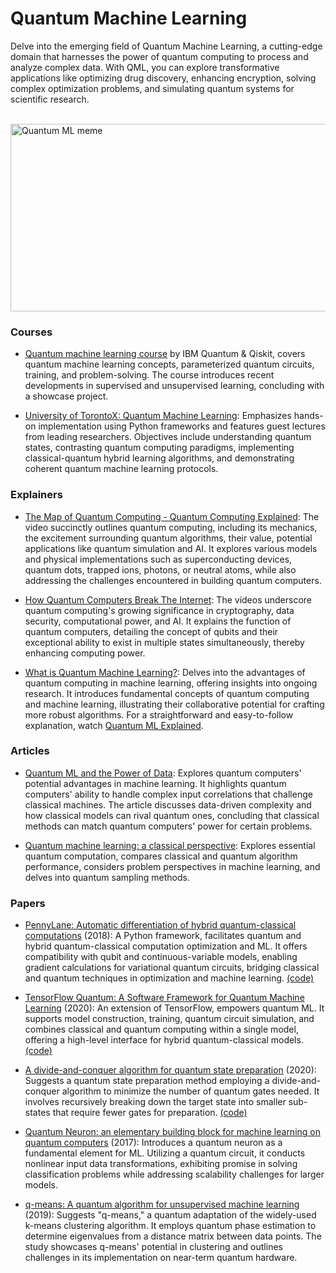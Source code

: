 # Quantum Machine Learning

Delve into the emerging field of Quantum Machine Learning, a cutting-edge domain that harnesses the power of quantum computing to process and analyze complex data. With QML, you can explore transformative applications like optimizing drug discovery, enhancing encryption, solving complex optimization problems, and simulating quantum systems for scientific research.

<br/>


<div style={{ position: "relative" }}>
  <Image
    src="/static/img/memes/quantumMeme.png"
    alt="Quantum ML meme"
    height="300"
    width="850"
    priority
  />
</div>

### Courses

- [Quantum machine learning course](https://qiskit.org/learn/course/machine-learning-course) by IBM Quantum & Qiskit, covers quantum machine learning concepts, parameterized quantum circuits, training, and problem-solving. The course introduces recent developments in supervised and unsupervised learning, concluding with a showcase project.

- [University of TorontoX: Quantum Machine Learning](https://www.edx.org/learn/machine-learning/university-of-toronto-quantum-machine-learning): Emphasizes hands-on implementation using Python frameworks and features guest lectures from leading researchers. Objectives include understanding quantum states, contrasting quantum computing paradigms, implementing classical-quantum hybrid learning algorithms, and demonstrating coherent quantum machine learning protocols.

### Explainers

- [The Map of Quantum Computing - Quantum Computing Explained](https://www.youtube.com/watch?v=-UlxHPIEVqA): The video succinctly outlines quantum computing, including its mechanics, the excitement surrounding quantum algorithms, their value, potential applications like quantum simulation and AI. It explores various models and physical implementations such as superconducting devices, quantum dots, trapped ions, photons, or neutral atoms, while also addressing the challenges encountered in building quantum computers.

- [How Quantum Computers Break The Internet](https://www.youtube.com/watch?v=-UrdExQW0cs): The videos underscore quantum computing's growing significance in cryptography, data security, computational power, and AI. It explains the function of quantum computers, detailing the concept of qubits and their exceptional ability to exist in multiple states simultaneously, thereby enhancing computing power.

- [What is Quantum Machine Learning?](https://www.youtube.com/watch?v=j0DV_75LkFo): Delves into the advantages of quantum computing in machine learning, offering insights into ongoing research. It introduces fundamental concepts of quantum computing and machine learning, illustrating their collaborative potential for crafting more robust algorithms. For a straightforward and easy-to-follow explanation, watch  [Quantum ML Explained](https://www.youtube.com/watch?v=NqHKr9CGWJ0).



### Articles

- [Quantum ML and the Power of Data](https://blog.research.google/2021/06/quantum-machine-learning-and-power-of.html): Explores quantum computers' potential advantages in machine learning. It highlights quantum computers' ability to handle complex input correlations that challenge classical machines. The article discusses data-driven complexity and how classical models can rival quantum ones, concluding that classical methods can match quantum computers' power for certain problems.

- [Quantum machine learning: a classical perspective](https://royalsocietypublishing.org/doi/10.1098/rspa.2017.0551): Explores essential quantum computation, compares classical and quantum algorithm performance, considers problem perspectives in machine learning, and delves into quantum sampling methods.


### Papers

- [PennyLane: Automatic differentiation of hybrid quantum-classical computations](https://arxiv.org/abs/1811.04968v4) (2018): A Python framework, facilitates quantum and hybrid quantum-classical computation optimization and ML. It offers compatibility with qubit and continuous-variable models, enabling gradient calculations for variational quantum circuits, bridging classical and quantum techniques in optimization and machine learning. [(code)](https://github.com/PennyLaneAI/pennylane)

- [TensorFlow Quantum: A Software Framework for Quantum Machine Learning](https://arxiv.org/abs/2003.02989v2) (2020): An extension of TensorFlow, empowers quantum ML. It supports model construction, training, quantum circuit simulation, and combines classical and quantum computing within a single model, offering a high-level interface for hybrid quantum-classical models. [(code)](https://github.com/tensorflow/quantum)

- [A divide-and-conquer algorithm for quantum state preparation](https://arxiv.org/abs/2008.01511v2) (2020): Suggests a quantum state preparation method employing a divide-and-conquer algorithm to minimize the number of quantum gates needed. It involves recursively breaking down the target state into smaller sub-states that require fewer gates for preparation. [(code)](https://github.com/qclib/qclib)

- [Quantum Neuron: an elementary building block for machine learning on quantum computers](https://arxiv.org/abs/1711.11240v1) (2017): Introduces a quantum neuron as a fundamental element for ML. Utilizing a quantum circuit, it conducts nonlinear input data transformations, exhibiting promise in solving classification problems while addressing scalability challenges for larger models.

- [q-means: A quantum algorithm for unsupervised machine learning](https://arxiv.org/abs/1812.03584v2) (2019): Suggests "q-means," a quantum adaptation of the widely-used k-means clustering algorithm. It employs quantum phase estimation to determine eigenvalues from a distance matrix between data points. The study showcases q-means' potential in clustering and outlines challenges in its implementation on near-term quantum hardware.
 
